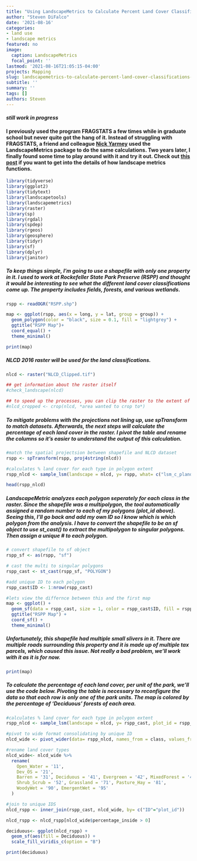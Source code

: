 ```yaml
---
title: "Using LandscapeMetrics to Calculate Percent Land Cover Classifications of Polygons"
author: "Steven DiFalco"
date: '2021-08-16'
categories:
- land use
- landscape metrics
featured: no
image:
  caption: LandscapeMetrics
  focal_point: ''
lastmod: '2021-08-16T21:05:15-04:00'
projects: Mapping
slug: landscapemetrics-to-calculate-percent-land-cover-classifications-of-polygons
subtitle: ''
summary: ''
tags: []
authors: Steven
---
```

#### *still work in progress*

#### I previously used the program FRAGSTATS a few times while in graduate school but never quite got the hang of it. Instead of struggling with FRAGSTATS, a friend and colleague [Nick Yarmey](https://nicholasyarmey.weebly.com/) used the LandscapeMetrics package to do the same calculations. Two years later, I finally found some time to play around with it and try it out. Check out [this post](https://cran.r-project.org/web/packages/landscapemetrics/vignettes/getstarted.html) if you want to get into the details of how landscape metrics functions. 

```r
library(tidyverse)
library(ggplot2)
library(tidytext)
library(landscapetools)
library(landscapemetrics)
library(raster)
library(sp)
library(rgdal)
library(spdep)
library(rgeos)
library(geosphere)
library(tidyr)
library(sf)
library(dplyr)
library(janitor)
```

##### To keep things simple, I'm going to use a shapefile with only one property in it. I used to work at Rockefeller State Park Preserve (RSPP) and thought it would be interesting to see what the different land cover classifications come up. The property includes fields, forests, and various wetlands.

```r
rspp <- readOGR("RSPP.shp")

map <- ggplot(rspp, aes(x = long, y = lat, group = group)) +
  geom_polygon(color = "black", size = 0.1, fill = "lightgrey") +
  ggtitle("RSPP Map")+
  coord_equal() +
  theme_minimal()

print(map)
```
##### NLCD 2016 raster will be used for the land classifications. 
```r
nlcd <- raster("NLCD_Clipped.tif")

## get information about the raster itself
#check_landscape(nlcd) 

## to speed up the processes, you can clip the raster to the extent of the shapefile. I already did this step previously but the code would be.
#nlcd_cropped <- crop(nlcd, *area wanted to crop to*)

```

##### To mitigate problems with the projections not lining up, use spTransform to match datasets. Afterwards, the next steps will calculate the percentage of each land cover in the raster. I pivot the table and rename the columns so it's easier to understand the output of this calculation.

```r
#match the spatial projectsion between shapefile and NLCD dataset 
rspp <- spTransform(rspp, proj4string(nlcd))

#calculates % land cover for each type in polygon extent
rspp_nlcd <- sample_lsm(landscape = nlcd, y= rspp, what= c("lsm_c_pland"))

head(rspp_nlcd)
```

##### LandscapeMetric analyzes each polygon seperately for each class in the raster. Since the shapefile was a multipolygon, the tool automatically assigned a random number to each of my polygons (plot_id above). Seeing this, I'll go back and add my own ID so I know which is which polygon from the analysis. I have to convert the shapefile to be an sf object to use st_cast() to extract the multipolygon to singular polygons. Then assign a unique # to each polygon.  


```r
# convert shapefile to sf object
rspp_sf <- as(rspp, "sf")

# cast the multi to singular polygons
rspp_cast <- st_cast(rspp_sf, "POLYGON")

#add unique ID to each polygon
rspp_cast$ID <- 1:nrow(rspp_cast)

#lets view the differnce between this and the first map
map <- ggplot() + 
  geom_sf(data = rspp_cast, size = 1, color = rspp_cast$ID, fill = rspp_cast$ID) + 
  ggtitle("RSPP Map") + 
  coord_sf() +
  theme_minimal()
```

##### Unfortunately, this shapefile had multiple small slivers in it. There are multiple roads surrounding this property and it is made up of multiple tax parcels, which caused this issue. Not really a bad problem, we'll work with it as it is for now.
```r
print(map)
```

##### To calculate the percentage of each land cover, per unit of the park, we'll use the code below. Pivoting the table is necessary to reconfigure the data so that each row is only one of the park units. The map is colored by the percentage of 'Deciduous' forests of each area.

```r
#calculates % land cover for each type in polygon extent
rspp_nlcd <- sample_lsm(landscape = nlcd, y= rspp_cast, plot_id = rspp_cast$ID, what= c("lsm_c_pland"))

#pivot to wide format consolidating by unique ID
nlcd_wide <- pivot_wider(data= rspp_nlcd, names_from = class, values_from = value)

#rename land cover types
nlcd_wide<- nlcd_wide %>%
  rename(
    Open_Water = '11',
    Dev_OS = '21', 
    Barren = '31', Deciduous = '41', Evergreen = '42', MixedForest = '43',
    Shrub_Scrub = '52', Grassland = '71', Pasture_Hay = '81',
    WoodyWet = '90', EmergentWet = '95'
  )

#join to unique IDS
nlcd_rspp <- inner_join(rspp_cast, nlcd_wide, by= c("ID"="plot_id"))

nlcd_rspp <- nlcd_rspp[nlcd_wide$percentage_inside > 0]

deciduous<- ggplot(nlcd_rspp) +
  geom_sf(aes(fill = Deciduous)) +
  scale_fill_viridis_c(option = "B")

print(deciduous)
```

